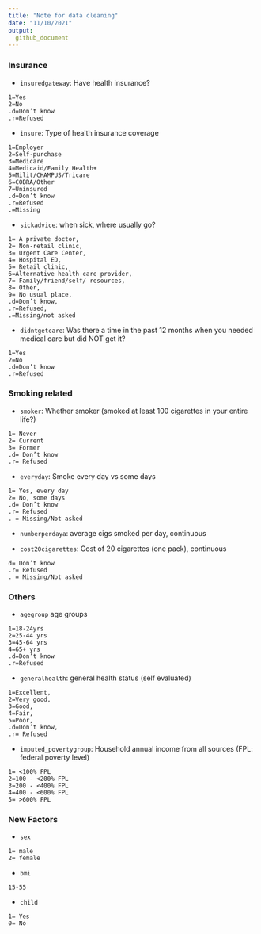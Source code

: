 ```yaml
---
title: "Note for data cleaning"
date: "11/10/2021"
output: 
  github_document
---
```




### Insurance

* `insuredgateway`: Have health insurance? 

```
1=Yes
2=No
.d=Don’t know
.r=Refused
```

* `insure`: Type of health insurance coverage

```
1=Employer
2=Self-purchase
3=Medicare
4=Medicaid/Family Health+
5=Milit/CHAMPUS/Tricare
6=COBRA/Other
7=Uninsured
.d=Don’t know
.r=Refused
.=Missing

```



* `sickadvice`: when sick, where usually go?

```
1= A private doctor,
2= Non-retail clinic,
3= Urgent Care Center,
4= Hospital ED,
5= Retail clinic,
6=Alternative health care provider,
7= Family/friend/self/ resources,
8= Other,
9= No usual place,
.d=Don’t know,
.r=Refused, 
.=Missing/not asked
```

* `didntgetcare`: Was there a time in the past 12 months when you
needed medical care but did NOT get it? 

```
1=Yes
2=No
.d=Don’t know
.r=Refused
```

### Smoking related

* `smoker`: Whether smoker (smoked at least 100 cigarettes in your entire life?)

```
1= Never
2= Current
3= Former
.d= Don’t know
.r= Refused
```

* `everyday`: Smoke every day vs some days

```
1= Yes, every day
2= No, some days
.d= Don’t know
.r= Refused
. = Missing/Not asked
```

* `numberperdaya`:  average cigs smoked per day, continuous

* `cost20cigarettes`: Cost of 20 cigarettes (one pack), continuous

```
d= Don’t know
.r= Refused  
. = Missing/Not asked
```

### Others

* `agegroup` age groups

```
1=18-24yrs
2=25-44 yrs
3=45-64 yrs
4=65+ yrs
.d=Don’t know
.r=Refused
```


* `generalhealth`: general health status (self evaluated)

```
1=Excellent, 
2=Very good, 
3=Good, 
4=Fair, 
5=Poor, 
.d=Don’t know,  
.r= Refused
```


* `imputed_povertygroup`: Household annual income from all sources (FPL: federal poverty level)

```
1= <100% FPL
2=100 - <200% FPL
3=200 - <400% FPL
4=400 - <600% FPL
5= >600% FPL
```
### New Factors

* `sex`

```
1= male
2= female

```

* `bmi`

```
15-55
```


* `child`

```
1= Yes
0= No
```



